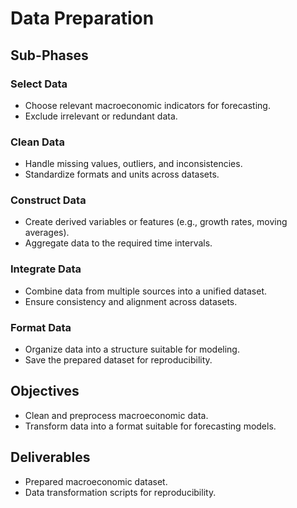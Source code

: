 # Data Preparation

## Sub-Phases

### Select Data
- Choose relevant macroeconomic indicators for forecasting.
- Exclude irrelevant or redundant data.

### Clean Data
- Handle missing values, outliers, and inconsistencies.
- Standardize formats and units across datasets.

### Construct Data
- Create derived variables or features (e.g., growth rates, moving averages).
- Aggregate data to the required time intervals.

### Integrate Data
- Combine data from multiple sources into a unified dataset.
- Ensure consistency and alignment across datasets.

### Format Data
- Organize data into a structure suitable for modeling.
- Save the prepared dataset for reproducibility.

## Objectives
- Clean and preprocess macroeconomic data.
- Transform data into a format suitable for forecasting models.

## Deliverables
- Prepared macroeconomic dataset.
- Data transformation scripts for reproducibility.
